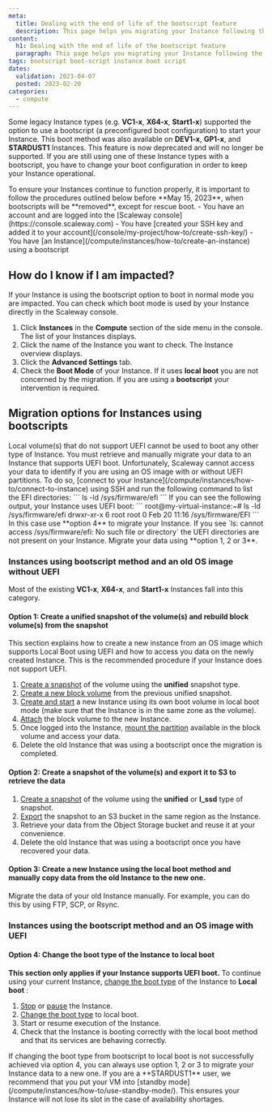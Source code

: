 ```yaml
---
meta:
  title: Dealing with the end of life of the bootscript feature
  description: This page helps you migrating your Instance following the EOL of the bootscript feature
content:
  h1: Dealing with the end of life of the bootscript feature
  paragraph: This page helps you migrating your Instance following the EOL of the bootscript feature
tags: bootscript boot-script instance boot script
dates:
  validation: 2023-04-07
  posted: 2023-02-20
categories:
  - compute
---
```


Some legacy Instance types (e.g. **VC1-x**, **X64-x**, **Start1-x**) supported the option to use a bootscript (a preconfigured boot configuration) to start your Instance. This boot method was also available on **DEV1-x**, **GP1-x**, and **STARDUST1** Instances. This feature is now deprecated and will no longer be supported.
If you are still using one of these Instance types with a bootscript, you have to change your boot configuration in order to keep your Instance operational.

<Message type="important">
  To ensure your Instances continue to function properly, it is important to follow the procedures outlined below before **May 15, 2023**, when bootscripts will be **removed**, except for rescue boot.
</Message>

<Macro id="iam-requirements" />

<Message type="requirement">
  - You have an account and are logged into the [Scaleway console](https://console.scaleway.com)
  - You have [created your SSH key and added it to your account](/console/my-project/how-to/create-ssh-key/)
  - You have [an Instance](/compute/instances/how-to/create-an-instance) using a bootscript
</Message>

## How do I know if I am impacted?

If your Instance is using the bootscript option to boot in normal mode you are impacted. You can check which boot mode is used by your Instance directly in the Scaleway console.

1. Click **Instances** in the **Compute** section of the side menu in the console. The list of your Instances displays.
2. Click the name of the Instance you want to check. The Instance overview displays. 
3. Click the **Advanced Settings** tab.
4. Check the **Boot Mode** of your Instance. If it uses **local boot** you are not concerned by the migration. If you are using a **bootscript** your intervention is required.
    <Lightbox src="scaleway-boot-modes.webp" alt="" />

## Migration options for Instances using bootscripts

<Message type="important">
  Local volume(s) that do not support UEFI cannot be used to boot any other type of Instance. You must retrieve and manually migrate your data to an Instance that supports UEFI boot.  
  Unfortunately, Scaleway cannot access your data to identify if you are using an OS image with or without UEFI partitions.
  To do so, [connect to your Instance](/compute/instances/how-to/connect-to-instance) using SSH and run the following command to list the EFI directories:
  ```
  ls -ld /sys/firmware/efi
  ```
  If you can see the following output, your Instance uses UEFI boot:
  ```
  root@my-virtual-instance:~# ls -ld /sys/firmware/efi
  drwxr-xr-x 6 root root 0 Feb 20 11:16 /sys/firmware/EFI
  ```
  In this case use **option 4** to migrate your Instance.
  If you see `ls: cannot access /sys/firmware/efi: No such file or directory` the UEFI directories are not present on your Instance. Migrate your data using **option 1, 2 or 3**.
</Message>

### Instances using bootscript method and an old OS image without UEFI

Most of the existing **VC1-x**, **X64-x**, and **Start1-x** Instances fall into this category.

#### Option 1: Create a unified snapshot of the volume(s) and rebuild block volume(s) from the snapshot

This section explains how to create a new instance from an OS image which supports Local Boot using UEFI and how to access you data on the newly created Instance. This is the recommended procedure if your Instance does not support UEFI.

1. [Create a snapshot](/compute/instances/how-to/create-a-snapshot/) of the volume using the **unified** snapshot type.
2. [Create a new block volume](/storage/block/how-to/create-a-volume) from the previous unified snapshot.
3. [Create and start](/compute/instances/how-to/create-an-instance/) a new Instance using its own boot volume in local boot mode (make sure that the Instance is in the same zone as the volume).
4. [Attach](/storage/block/how-to/attach-a-volume/) the block volume to the new Instance.
5. Once logged into the Instance, [mount the partition](/storage/block/how-to/mount-and-use-volume/) available in the block volume and access your data.
6. Delete the old Instance that was using a bootscript once the migration is completed.

#### Option 2: Create a snapshot of the volume(s) and export it to S3 to retrieve the data

1. [Create a snapshot](/compute/instances/how-to/create-a-snapshot/) of the volume using the **unified** or **l_ssd** type of snapshot.
2. [Export](/compute/instances/how-to/snapshot-import-export-feature) the snapshot to an S3 bucket in the same region as the Instance.
3. Retrieve your data from the Object Storage bucket and reuse it at your convenience.
4. Delete the old Instance that was using a bootscript once you have recovered your data.

#### Option 3: Create a new Instance using the local boot method and manually copy data from the old Instance to the new one.

Migrate the data of your old Instance manually. For example, you can do this by using FTP, SCP, or Rsync.

### Instances using the bootscript method and an OS image with UEFI

#### Option 4: Change the boot type of the Instance to local boot

**This section only applies if your Instance supports UEFI boot.** To continue using your current Instance, [change the boot type](/compute/instances/how-to/use-boot-modes/#how-to-use-local-boot) of the Instance to **Local boot** :

1. [Stop](/compute/instances/how-to/power-off-instance/) or [pause](/compute/instances/how-to/use-standby-mode/) the Instance.
2. [Change the boot type](/compute/instances/how-to/use-boot-modes/#how-to-use-local-boot) to local boot.
3. Start or resume execution of the Instance.
4. Check that the Instance is booting correctly with the local boot method and that its services are behaving correctly.

<Message type="tip">
  If changing the boot type from bootscript to local boot is not successfully achieved via option 4, you can always use option 1, 2 or 3 to migrate your Instance data to a new one.
</Message>

<Message type="tip">
  If you are a **STARDUST1** user, we recommend that you put your VM into [standby mode](/compute/instances/how-to/use-standby-mode/). This ensures your Instance will not lose its slot in the case of availability shortages.
</Message>
